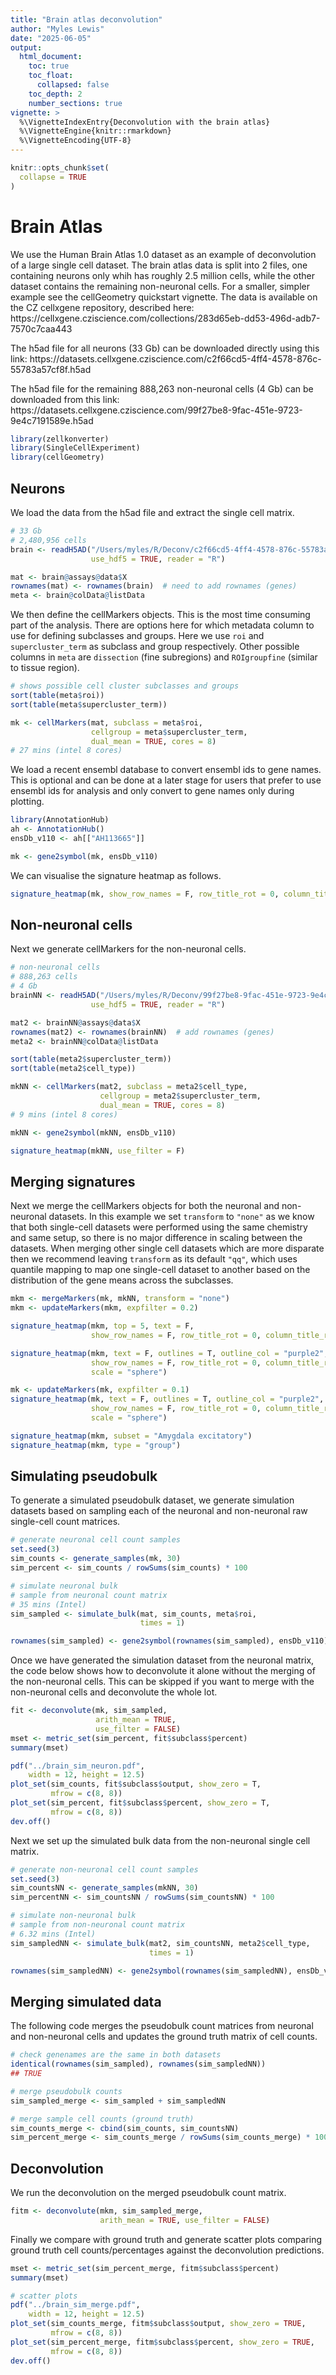 ```yaml
---
title: "Brain atlas deconvolution"
author: "Myles Lewis"
date: "2025-06-05"
output:
  html_document:
    toc: true
    toc_float:
      collapsed: false
    toc_depth: 2
    number_sections: true
vignette: >
  %\VignetteIndexEntry{Deconvolution with the brain atlas}
  %\VignetteEngine{knitr::rmarkdown}
  %\VignetteEncoding{UTF-8}
---
```


```r
knitr::opts_chunk$set(
  collapse = TRUE
)
```

# Brain Atlas

We use the Human Brain Atlas 1.0 dataset as an example of deconvolution of a
large single cell dataset. The brain atlas data is split into 2 files, one
containing neurons only whih has roughly 2.5 million cells, while the other
dataset contains the remaining non-neuronal cells. For a smaller, simpler
example see the cellGeometry quickstart vignette. The data is available on the
CZ cellxgene repository, described here:
https://cellxgene.cziscience.com/collections/283d65eb-dd53-496d-adb7-7570c7caa443

The h5ad file for all neurons (33 Gb) can be downloaded directly using this link:
https://datasets.cellxgene.cziscience.com/c2f66cd5-4ff4-4578-876c-55783a57cf8f.h5ad

The h5ad file for the remaining 888,263 non-neuronal cells (4 Gb) can be
downloaded from this link:
https://datasets.cellxgene.cziscience.com/99f27be8-9fac-451e-9723-9e4c7191589e.h5ad

```r
library(zellkonverter)
library(SingleCellExperiment)
library(cellGeometry)
```

## Neurons

We load the data from the h5ad file and extract the single cell matrix.

```r
# 33 Gb
# 2,480,956 cells
brain <- readH5AD("/Users/myles/R/Deconv/c2f66cd5-4ff4-4578-876c-55783a57cf8f.h5ad",
                  use_hdf5 = TRUE, reader = "R")

mat <- brain@assays@data$X
rownames(mat) <- rownames(brain)  # need to add rownames (genes)
meta <- brain@colData@listData
```

We then define the cellMarkers objects. This is the most time consuming part of
the analysis. There are options here for which metadata column to use for
defining subclasses and groups. Here we use `roi` and `supercluster_term` as
subclass and group respectively. Other possible columns in `meta` are
`dissection` (fine subregions) and `ROIgroupfine` (similar to tissue region).

```r
# shows possible cell cluster subclasses and groups
sort(table(meta$roi))
sort(table(meta$supercluster_term))

mk <- cellMarkers(mat, subclass = meta$roi,
                  cellgroup = meta$supercluster_term, 
                  dual_mean = TRUE, cores = 8)
# 27 mins (intel 8 cores)
```

We load a recent ensembl database to convert ensembl ids to gene names. This is
optional and can be done at a later stage for users that prefer to use ensembl
ids for analysis and only convert to gene names only during plotting.

```r
library(AnnotationHub)
ah <- AnnotationHub()
ensDb_v110 <- ah[["AH113665"]]

mk <- gene2symbol(mk, ensDb_v110)
```

We can visualise the signature heatmap as follows.

```r
signature_heatmap(mk, show_row_names = F, row_title_rot = 0, column_title_rot = 45)
```

## Non-neuronal cells

Next we generate cellMarkers for the non-neuronal cells.

```r
# non-neuronal cells
# 888,263 cells
# 4 Gb
brainNN <- readH5AD("/Users/myles/R/Deconv/99f27be8-9fac-451e-9723-9e4c7191589e.h5ad",
                  use_hdf5 = TRUE, reader = "R")

mat2 <- brainNN@assays@data$X
rownames(mat2) <- rownames(brainNN)  # add rownames (genes)
meta2 <- brainNN@colData@listData

sort(table(meta2$supercluster_term))
sort(table(meta2$cell_type))

mkNN <- cellMarkers(mat2, subclass = meta2$cell_type,
                    cellgroup = meta2$supercluster_term,
                    dual_mean = TRUE, cores = 8)
# 9 mins (intel 8 cores)

mkNN <- gene2symbol(mkNN, ensDb_v110)

signature_heatmap(mkNN, use_filter = F)
```

## Merging signatures

Next we merge the cellMarkers objects for both the neuronal and non-neuronal
datasets. In this example we set `transform` to `"none"` as we know that both
single-cell datasets were performed using the same chemistry and same setup, so
there is no major difference in scaling between the datasets. When merging other
single cell datasets which are more disparate then we recommend leaving
`transform` as its default `"qq"`, which uses quantile mapping to map one
single-cell dataset to another based on the distribution of the gene means
across the subclasses.

```r
mkm <- mergeMarkers(mk, mkNN, transform = "none")
mkm <- updateMarkers(mkm, expfilter = 0.2)

signature_heatmap(mkm, top = 5, text = F,
                  show_row_names = F, row_title_rot = 0, column_title_rot = 45)

signature_heatmap(mkm, text = F, outlines = T, outline_col = "purple2",
                  show_row_names = F, row_title_rot = 0, column_title_rot = 45,
                  scale = "sphere")

mk <- updateMarkers(mk, expfilter = 0.1)
signature_heatmap(mk, text = F, outlines = T, outline_col = "purple2",
                  show_row_names = F, row_title_rot = 0, column_title_rot = 45,
                  scale = "sphere")

signature_heatmap(mkm, subset = "Amygdala excitatory")
signature_heatmap(mkm, type = "group")
```

## Simulating pseudobulk

To generate a simulated pseudobulk dataset, we generate simulation datasets
based on sampling each of the neuronal and non-neuronal raw single-cell count
matrices.

```r
# generate neuronal cell count samples
set.seed(3)
sim_counts <- generate_samples(mk, 30)
sim_percent <- sim_counts / rowSums(sim_counts) * 100

# simulate neuronal bulk
# sample from neuronal count matrix
# 35 mins (Intel)
sim_sampled <- simulate_bulk(mat, sim_counts, meta$roi,
                             times = 1)

rownames(sim_sampled) <- gene2symbol(rownames(sim_sampled), ensDb_v110)
```

Once we have generated the simulation dataset from the neuronal matrix, the code
below shows how to deconvolute it alone without the merging of the non-neuronal
cells. This can be skipped if you want to merge with the non-neuronal cells and
deconvolute the whole lot.

```r
fit <- deconvolute(mk, sim_sampled,
                   arith_mean = TRUE,
                   use_filter = FALSE)
mset <- metric_set(sim_percent, fit$subclass$percent)
summary(mset)

pdf("../brain_sim_neuron.pdf",
    width = 12, height = 12.5)
plot_set(sim_counts, fit$subclass$output, show_zero = T,
         mfrow = c(8, 8))
plot_set(sim_percent, fit$subclass$percent, show_zero = T,
         mfrow = c(8, 8))
dev.off()
```

Next we set up the simulated bulk data from the non-neuronal single cell matrix.

```r
# generate non-neuronal cell count samples
set.seed(3)
sim_countsNN <- generate_samples(mkNN, 30)
sim_percentNN <- sim_countsNN / rowSums(sim_countsNN) * 100

# simulate non-neuronal bulk
# sample from non-neuronal count matrix
# 6.32 mins (Intel)
sim_sampledNN <- simulate_bulk(mat2, sim_countsNN, meta2$cell_type,
                               times = 1)

rownames(sim_sampledNN) <- gene2symbol(rownames(sim_sampledNN), ensDb_v110)
```

## Merging simulated data

The following code merges the pseudobulk count matrices from neuronal and
non-neuronal cells and updates the ground truth matrix of cell counts.

```r
# check genenames are the same in both datasets
identical(rownames(sim_sampled), rownames(sim_sampledNN))
## TRUE

# merge pseudobulk counts
sim_sampled_merge <- sim_sampled + sim_sampledNN

# merge sample cell counts (ground truth)
sim_counts_merge <- cbind(sim_counts, sim_countsNN)
sim_percent_merge <- sim_counts_merge / rowSums(sim_counts_merge) * 100
```

## Deconvolution

We run the deconvolution on the merged pseudobulk count matrix.

```r
fitm <- deconvolute(mkm, sim_sampled_merge,
                    arith_mean = TRUE, use_filter = FALSE)
```

Finally we compare with ground truth and generate scatter plots comparing ground
truth cell counts/percentages against the deconvolution predictions.

```r
mset <- metric_set(sim_percent_merge, fitm$subclass$percent)
summary(mset)

# scatter plots
pdf("../brain_sim_merge.pdf",
    width = 12, height = 12.5)
plot_set(sim_counts_merge, fitm$subclass$output, show_zero = TRUE,
         mfrow = c(8, 8))
plot_set(sim_percent_merge, fitm$subclass$percent, show_zero = TRUE,
         mfrow = c(8, 8))
dev.off()
```
